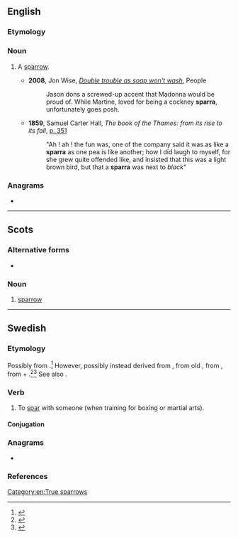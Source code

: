{{also|sparrà|spärra}}
==English==

===Etymology===
{{eye dialect of|en|sparrow|from=Cockney}}

===Noun===
{{en-noun}}

# {{lb|en|London|chiefly|Cockney}} A [[sparrow]].
#* '''2008''', Jon Wise, ''[http://www.people.co.uk/news/uk-world-news/2008/01/13/double-trouble-as-soap-won-t-wash-102039-20283927/ Double trouble as soap won't wash]'', People
#*: Jason dons a screwed-up accent that Madonna would be proud of. While Martine, loved for being a cockney '''sparra''', unfortunately goes posh.
#* '''1859''', Samuel Carter Hall, ''The book of the Thames: from its rise to its fall'', [http://books.google.de/books?id=f5BQAAAAYAAJ&dq=sparra&hl=de&pg=PA351#v=onepage&q=sparra&f=false p. 351]
#*: "Ah ! ah ! the fun was, one of the company said it was as like a '''sparra''' as one pea is like another; how I did laugh to myself, for she grew quite offended like, and insisted that this was a light brown bird, but that a '''sparra''' was next to ''black''"

===Anagrams===
* {{anagrams|en|a=aaprrs|Parras}}

[[Category:en:True sparrows]]

----

==Scots==

===Alternative forms===
* {{alter|sco|spur|spug|spuggie|speug}}

===Noun===
{{sco-noun}}

# [[sparrow]]

----

==Swedish==
===Etymology===
Possibly from {{der|sv|non|sperrask||to kick out}}.<ref>{{R:OED}}</ref>  However, possibly instead derived from {{der|sv|frm|esparer||to kick}}, from old {{der|sv|it|sparare||to fling}}, from {{der|sv|la|exparare}}, from {{m|la|ex-}} + {{m|la|parare||to prepare}}.<ref>{{R:American_Heritage_Dictionary|spar}}</ref><ref>{{R:Online_Etymology_Dictionary|spar}}</ref>  See also {{cog|en|parry}}.
===Verb===
{{sv-verb-reg}}

# To [[spar#Etymology 2|spar]] with someone (when training for boxing or martial arts).

====Conjugation====
{{sv-conj-wk}}

===Anagrams===
* {{anagrams|sv|a=aaprrs|rapars|raspar|sparar}}

===References===
<references/>